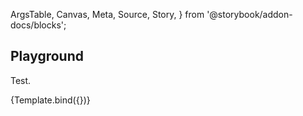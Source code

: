 <!-- @prettier -->

  ArgsTable,
  Canvas,
  Meta,
  Source,
  Story,
} from '@storybook/addon-docs/blocks';


<Meta
  argTypes={argTypes}
  component={withSession}
  title="Utilities/withSession"
/>

## Playground

Test.

<Canvas isColumn>
  <Source language="jsx" story="Playground" />
  <Story name="Playground" args={{}}>
    {Template.bind({})}
  </Story>
  <ArgsTable story="Playground" />
</Canvas>
